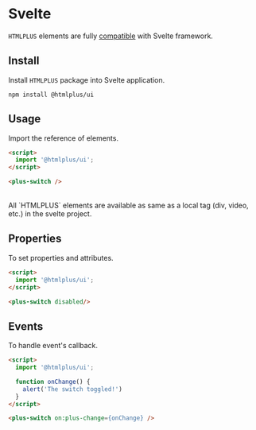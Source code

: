 # Svelte

`HTMLPLUS` elements are fully [compatible](https://custom-elements-everywhere.com/#svelte) with Svelte framework.

## Install

Install `HTMLPLUS` package into Svelte application.

```markup
npm install @htmlplus/ui
```

## Usage

Import the reference of elements.

```html
<script>
  import '@htmlplus/ui';
</script>

<plus-switch />
```

<br/>

<Alert type="info">
All `HTMLPLUS` elements are available as same as a local tag (div, video, etc.) in the svelte project.
</Alert>

## Properties

To set properties and attributes.

```html
<script>
  import '@htmlplus/ui';
</script>

<plus-switch disabled/>
```

## Events

To handle event's callback.

```html
<script>
  import '@htmlplus/ui';

  function onChange() {
    alert('The switch toggled!')
  }
</script>

<plus-switch on:plus-change={onChange} />
```
